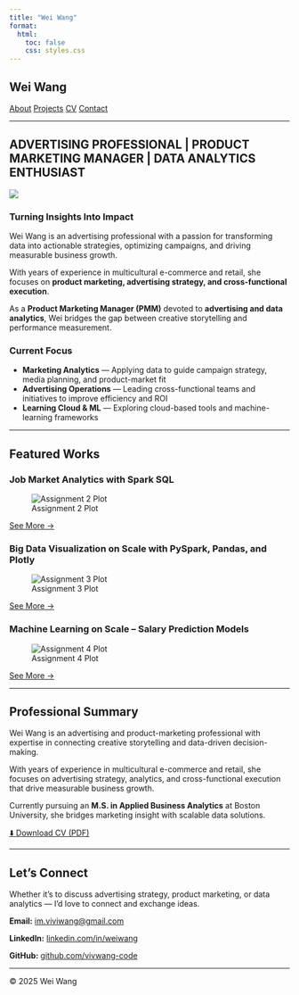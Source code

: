 ```yaml
---
title: "Wei Wang"
format:
  html:
    toc: false
    css: styles.css
---
```


::: {.site-header}
# Wei Wang

::: {.custom-nav}
[About](#about) [Projects](#projects) [CV](#cv) [Contact](#contact)
:::
:::

---

::: {#about}
## ADVERTISING PROFESSIONAL | PRODUCT MARKETING MANAGER | DATA ANALYTICS ENTHUSIAST

![](images/profile.png){.about-img}

### Turning Insights Into Impact

Wei Wang is an advertising professional with a passion for transforming data into actionable strategies, optimizing campaigns, and driving measurable business growth.

With years of experience in multicultural e-commerce and retail, she focuses on **product marketing, advertising strategy, and cross-functional execution**.

As a **Product Marketing Manager (PMM)** devoted to **advertising and data analytics**, Wei bridges the gap between creative storytelling and performance measurement.

### Current Focus

- **Marketing Analytics** — Applying data to guide campaign strategy, media planning, and product-market fit
- **Advertising Operations** — Leading cross-functional teams and initiatives to improve efficiency and ROI
- **Learning Cloud & ML** — Exploring cloud-based tools and machine-learning frameworks

:::

---

::: {#projects}
## Featured Works

::: {.projects-grid}

::: {.project-card}
### Job Market Analytics with Spark SQL
![Assignment 2 Plot](images/assignment2_plot.png)

[See More →](https://github.com/met-ad-688/assignment-02-vivwang-code.git){.cta-btn target="_blank"}
:::

::: {.project-card}
### Big Data Visualization on Scale with PySpark, Pandas, and Plotly
![Assignment 3 Plot](images/assignment3_plot.png)

[See More →](https://github.com/met-ad-688/assignment-03-vivwang-code.git){.cta-btn target="_blank"}
:::

::: {.project-card}
### Machine Learning on Scale – Salary Prediction Models
![Assignment 4 Plot](images/assignment4_plot.png)

[See More →](https://github.com/met-ad-688/assignment-04-vivwang-code.git){.cta-btn target="_blank"}
:::

:::
:::

---

::: {#cv}
## Professional Summary

Wei Wang is an advertising and product-marketing professional with expertise in connecting creative storytelling and data-driven decision-making.  

With years of experience in multicultural e-commerce and retail, she focuses on advertising strategy, analytics, and cross-functional execution that drive measurable business growth.  

Currently pursuing an **M.S. in Applied Business Analytics** at Boston University, she bridges marketing insight with scalable data solutions.

::: {.cv-download}
[⬇️ Download CV (PDF)](files/Wei_Wang_CV.pdf){.cta-btn download="Wei_Wang_CV.pdf"}
:::
:::

---

::: {#contact}
## Let's Connect

Whether it's to discuss advertising strategy, product marketing, or data analytics — I'd love to connect and exchange ideas.

::: {.contact-info}
**Email:** [im.viviwang@gmail.com](mailto:im.viviwang@gmail.com)

**LinkedIn:** [linkedin.com/in/weiwang](https://www.linkedin.com/in/vivi-wang-610a04140/)

**GitHub:** [github.com/vivwang-code](https://github.com/vivwang-code)
:::
:::

---

© 2025 Wei Wang